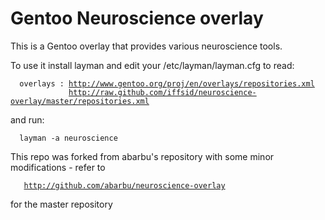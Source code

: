 = Gentoo Neuroscience overlay =

This is a Gentoo overlay that provides various neuroscience tools.

To use it install layman and edit your /etc/layman/layman.cfg
to read:

   overlays : http://www.gentoo.org/proj/en/overlays/repositories.xml
              http://raw.github.com/iffsid/neuroscience-overlay/master/repositories.xml

and run:

   layman -a neuroscience

This repo was forked from abarbu's repository with some minor modifications - refer to

    http://github.com/abarbu/neuroscience-overlay

for the master repository
